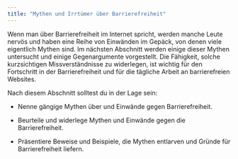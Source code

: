 ```yaml
---
title: "Mythen und Irrtümer über Barrierefreiheit"
---
```


Wenn man über Barrierefreiheit im Internet spricht, werden manche Leute nervös
und haben eine Reihe von Einwänden im Gepäck, von denen viele eigentlich Mythen
sind. Im nächsten Abschnitt werden einige dieser Mythen untersucht und einige
Gegenargumente vorgestellt. Die Fähigkeit, solche kurzsichtigen Missverständnisse
zu widerlegen, ist wichtig für den Fortschritt in der Barrierefreiheit und für
die tägliche Arbeit an barrierefreien Websites.

Nach diesem Abschnitt solltest du in der Lage sein:

- Nenne gängige Mythen über und Einwände gegen Barrierefreiheit.

- Beurteile und widerlege Mythen und Einwände gegen die Barrierefreiheit.

- Präsentiere Beweise und Beispiele, die Mythen entlarven und Gründe für
  Barrierefreiheit liefern.

